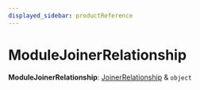 ```yaml
---
displayed_sidebar: productReference
---
```



# ModuleJoinerRelationship

 **ModuleJoinerRelationship**: [JoinerRelationship](../product.JoinerRelationship/page.mdx) & `object`
